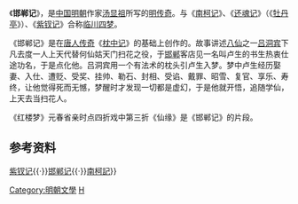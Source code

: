 《'''邯郸记'''》，是[[中国|中国]][[明朝|明朝]]作家[[汤显祖|汤显祖]]所写的[[南戲|明传奇]]。与《[[南柯記|南柯记]]》、《[[牡丹亭|还魂记]]》（《[[牡丹亭|牡丹亭]]》）、《[[紫釵記_(傳奇)|紫钗记]]》合称[[玉茗堂四梦|临川四梦]]。

《邯郸记》是在[[唐人传奇|唐人传奇]]《[[枕中记|枕中记]]》的基础上创作的。故事讲述[[八仙|八仙]]之一[[吕洞宾|吕洞宾]]下凡去度一人上天代替何仙姑天门扫花之役，于[[邯郸|邯郸]]客店见一名叫卢生的书生热衷仕途功名，于是点化他。吕洞宾用一个有法术的枕头引卢生入梦。梦中卢生经历娶妻、入仕、遭贬、受奖、挂帅、勒石、封相、受谄、戴罪、昭雪、复官、享乐、寿终，让他觉得死而无憾，梦醒时才发现一切都是虚幻，于是他就开悟，追随学仙，上天去当扫花人。

《红楼梦》元春省亲时点四折戏中第三折《仙缘》是《邯郸记》的片段。

== 参考资料 ==
{{reflist}}

{{wikisource|邯郸记}}

{{并称|[[玉茗堂四梦|玉茗堂四梦]]|[[牡丹亭|牡丹亭]]{{·}}[[紫釵記_(傳奇)|紫钗记]]{{·}}[[邯郸记|邯郸记]]{{·}}[[南柯記|南柯記]]}}

[[Category:明朝文學|Category:明朝文學]]
[[Category:唐朝背景作品|H]]